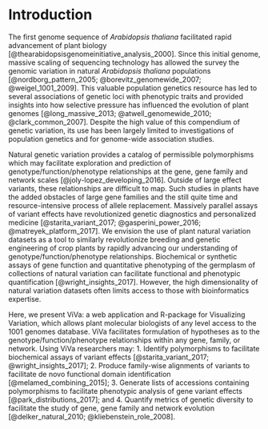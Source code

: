 # Introduction {#intro}

The first genome sequence of *Arabidopsis thaliana* facilitated rapid advancement of plant biology [@thearabidopsisgenomeinitiative_analysis_2000]. Since this initial genome, massive scaling of sequencing technology has allowed the survey the genomic variation in natural *Arabidopsis thaliana* populations [@nordborg_pattern_2005; @borevitz_genomewide_2007; @weigel_1001_2009]. This valuable population genetics resource has led to several associations of genetic loci with phenotypic traits and provided insights into how selective pressure has influenced the evolution of plant genomes [@long_massive_2013; @atwell_genomewide_2010; @clark_common_2007]. Despite the high value of this compendium of genetic variation, its use has been largely limited to investigations of population genetics and for genome-wide association studies. 

Natural genetic variation provides a catalog of permissible polymorphisms which may facilitate exploration and prediction of genotype/function/phenotype relationships at the gene, gene family and network scales [@joly-lopez_developing_2016]. Outside of large effect variants, these relationships are difficult to map. Such studies in plants have the added obstacles of large gene families and the still quite time and resource-intensive process of allele replacement. Massively parallel assays of variant effects have revolutionized genetic diagnostics and personalized medicine [@starita_variant_2017; @gasperini_power_2016; @matreyek_platform_2017]. We envision the use of plant natural variation datasets as a tool to similarly revolutionize breeding and genetic engineering of crop plants by rapidly advancing our understanding of genotype/function/phenotype relationships. Biochemical or synthetic assays of gene function and quantitative phenotyping of the germplasm of collections of natural variation can facilitate functional and phenotypic quantification [@wright_insights_2017]. However, the high dimensionality of natural variation datasets often limits access to those with bioinformatics expertise. 

Here, we present ViVa: a web application and R-package for Visualizing Variation, which allows plant molecular biologists of any level access to the 1001 genomes database. ViVa facilitates formulation of hypotheses as to the genotype/function/phenotype relationships within any gene, family, or network. Using ViVa researchers may: 1. Identify polymorphisms to facilitate biochemical assays of variant effects [@starita_variant_2017; @wright_insights_2017]; 2. Produce family-wise alignments of variants to facilitate de novo functional domain identification [@melamed_combining_2015]; 3. Generate lists of accessions containing polymorphisms to facilitate phenotypic analysis of gene variant effects [@park_distributions_2017]; and 4. Quantify metrics of genetic diversity to facilitate the study of gene, gene family and network evolution [@delker_natural_2010; @kliebenstein_role_2008].

